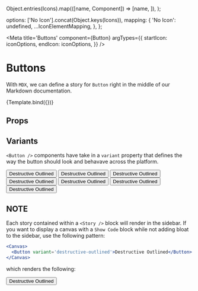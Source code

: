 

  Object.entries(Icons).map(([name, Component]) => [name, <Component />]),
);

  options: ['No Icon'].concat(Object.keys(Icons)),
  mapping: {
    'No Icon': undefined,
    ...IconElementMapping,
  },
};

<Meta
  title='Buttons'
  component={Button}
  argTypes={{
    startIcon: iconOptions,
    endIcon: iconOptions,
  }}
/>

<!--
NOTE: to hide canvas use following in META tag...

  parameters={{
    viewMode: 'docs',
    previewTabs: {
      canvas: {
        hidden: true,
      },
    },
  }}
 -->


# Buttons

With `MDX`, we can define a story for `Button` right in the middle of our Markdown documentation.

<Canvas>
  <Story
    name='Buttons'
    args={{
      children: 'Button',
      onClick: undefined,
    }}>
    {Template.bind({})}
  </Story>
</Canvas>

## Props

<Props of={Button} />

## Variants

`<Button />` components have take in a `variant` property that defines the way the button should look and behavave across the platform.

<Canvas>
  <div className='flex flex-wrap gap-16'>
    <Button variant='primary'>Destructive Outlined</Button>
    <Button variant='outlined'>Destructive Outlined</Button>
    <Button variant='secondary'>Destructive Outlined</Button>
    <Button variant='subtle'>Destructive Outlined</Button>
    <Button variant='linked'>Destructive Outlined</Button>
    <Button variant='destructive'>Destructive Outlined</Button>
    <Button variant='destructive-outlined'>Destructive Outlined</Button>
  </div>
</Canvas>

## NOTE

Each story contained within a `<Story />` block will render in the sidebar. If you want to display a canvas with a `Show Code` block while not adding bloat to the sidebar, use the following pattern:

```jsx
<Canvas>
  <Button variant='destructive-outlined'>Destructive Outlined</Button>
</Canvas>
```

which renders the following:

<Canvas>
  <Button variant='destructive-outlined'>Destructive Outlined</Button>
</Canvas>
